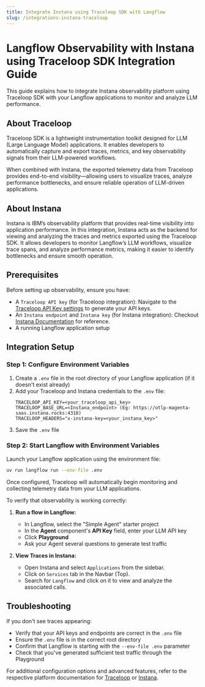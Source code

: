 ```yaml
---
title: Integrate Instana using Traceloop SDK with Langflow
slug: /integrations-instana-traceloop
---
```


# Langflow Observability with Instana using Traceloop SDK Integration Guide

This guide explains how to integrate Instana observability platform using Traceloop SDK with your Langflow applications to monitor and analyze LLM performance.

## About Traceloop

Traceloop SDK is a lightweight instrumentation toolkit designed for LLM (Large Language Model) applications. It enables developers to automatically capture and export traces, metrics, and key observability signals from their LLM-powered workflows.

When combined with Instana, the exported telemetry data from Traceloop provides end-to-end visibility—allowing users to visualize traces, analyze performance bottlenecks, and ensure reliable operation of LLM-driven applications.

## About Instana

Instana is IBM’s observability platform that provides real-time visibility into application performance. In this integration, Instana acts as the backend for viewing and analyzing the traces and metrics exported using the Traceloop SDK. It allows developers to monitor Langflow’s LLM workflows, visualize trace spans, and analyze performance metrics, making it easier to identify bottlenecks and ensure smooth operation.

## Prerequisites

Before setting up observability, ensure you have:
- A `Traceloop API key` (for Traceloop integration): Navigate to the [Traceloop API Key settings](https://app.traceloop.com/settings/api-keys) to generate  your API keys.
- An `Instana endpoint` and `Instana key` (for Instana integration): Checkout [Instana Documentation](https://www.ibm.com/docs/en/instana-observability/1.0.302) for reference.
- A running Langflow application setup

## Integration Setup

### Step 1: Configure Environment Variables
1. Create a `.env` file in the root directory of your Langflow application (if it doesn't exist already)
2. Add your Traceloop and Instana credentials to the `.env` file:
   ```
   TRACELOOP_API_KEY=<your_traceloop_api_key>
   TRACELOOP_BASE_URL=<Instana_endpoint> (Eg: https://otlp-magenta-saas.instana.rocks:4318)
   TRACELOOP_HEADERS="x-instana-key=<your_instana_key>"
   ```
3. Save the `.env` file

### Step 2: Start Langflow with Environment Variables
Launch your Langflow application using the environment file:
```bash
uv run langflow run --env-file .env
```

Once configured, Traceloop will automatically begin monitoring and collecting telemetry data from your LLM applications.

To verify that observability is working correctly:

1. **Run a flow in Langflow:**
   - In Langflow, select the "Simple Agent" starter project
   - In the **Agent** component's **API Key** field, enter your LLM API key
   - Click **Playground**
   - Ask your Agent several questions to generate test traffic

2. **View Traces in Instana:**
   - Open Instana and select `Applications` from the sidebar.
   - Click on `Services` tab in the Navbar (Top).
   - Search for `Langflow` and click on it to view and analyze the associated calls.

## Troubleshooting

If you don't see traces appearing:
- Verify that your API keys and endpoints are correct in the `.env` file
- Ensure the `.env` file is in the correct root directory
- Confirm that Langflow is starting with the `--env-file .env` parameter
- Check that you've generated sufficient test traffic through the Playground

For additional configuration options and advanced features, refer to the respective platform documentation for [Traceloop](https://www.traceloop.com/docs/introduction) or [Instana](https://www.ibm.com/docs/en/instana-observability/current).